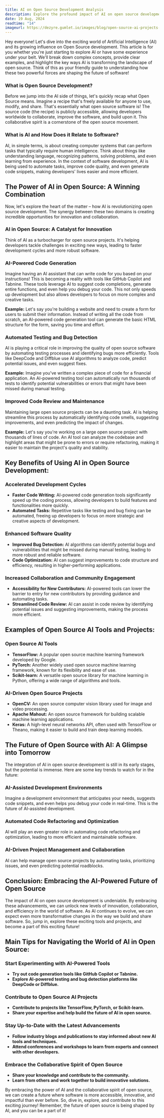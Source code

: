```yaml
---
title: AI on Open Source Development Analysis
description: Explore the profound impact of AI on open source development, from enhancing collaboration to driving innovation, in this comprehensive analysis
date: 19 Aug, 2024
readtime: "14"
imageurl: https://dezyre.gumlet.io/images/blog/open-source-ai-projects-for-beginners-github/ai_open_source_projects.webp?w=376&dpr=2.6
---
```


Hey everyone!  Let's dive into the exciting world of Artificial Intelligence (AI) and its growing influence on Open Source development.  This article is for you whether you're just starting to explore AI or have some experience under your belt. We'll break down complex concepts, provide clear examples, and highlight the key ways AI is transforming the landscape of open source. Think of this as your friendly guide to understanding how these two powerful forces are shaping the future of software!

###  What is Open Source Development?

Before we jump into the AI side of things, let's quickly recap what Open Source means.  Imagine a recipe that's freely available for anyone to use, modify, and share.  That's essentially what open source software is! The source code (the recipe) is publicly accessible, allowing developers worldwide to collaborate, improve the software, and build upon it. This collaborative spirit is a cornerstone of the open source movement.

### What is AI and How Does it Relate to Software?

AI, in simple terms, is about creating computer systems that can perform tasks that typically require human intelligence. Think about things like understanding language, recognizing patterns, solving problems, and even learning from experience.  In the context of software development, AI is being used to automate tasks, improve code quality, and even generate code snippets, making developers' lives easier and more efficient.

##  The Power of AI in Open Source: A Winning Combination

Now, let's explore the heart of the matter – how AI is revolutionizing open source development.  The synergy between these two domains is creating incredible opportunities for innovation and collaboration.

### AI in Open Source:  A Catalyst for Innovation

Think of AI as a turbocharger for open source projects.  It's helping developers tackle challenges in exciting new ways, leading to faster development cycles and more robust software.

### AI-Powered Code Generation

Imagine having an AI assistant that can write code for you based on your instructions!  This is becoming a reality with tools like GitHub Copilot and Tabnine.  These tools leverage AI to suggest code completions, generate entire functions, and even help you debug your code.  This not only speeds up development but also allows developers to focus on more complex and creative tasks.

**Example:**  Let's say you're building a website and need to create a form for users to submit their information.  Instead of writing all the code from scratch, an AI-powered code generation tool can generate the basic HTML structure for the form, saving you time and effort.

### Automated Testing and Bug Detection

AI is playing a critical role in improving the quality of open source software by automating testing processes and identifying bugs more efficiently.  Tools like DeepCode and Diffblue use AI algorithms to analyze code, predict potential issues, and even suggest fixes.

**Example:**  Imagine you've written a complex piece of code for a financial application.  An AI-powered testing tool can automatically run thousands of tests to identify potential vulnerabilities or errors that might have been missed during manual testing.

### Improved Code Review and Maintenance

Maintaining large open source projects can be a daunting task.  AI is helping streamline this process by automatically identifying code smells, suggesting improvements, and even predicting the impact of changes.

**Example:**  Let's say you're working on a large open source project with thousands of lines of code.  An AI tool can analyze the codebase and highlight areas that might be prone to errors or require refactoring, making it easier to maintain the project's quality and stability.


##  Key Benefits of Using AI in Open Source Development:

### Accelerated Development Cycles

* **Faster Code Writing:** AI-powered code generation tools significantly speed up the coding process, allowing developers to build features and functionalities more quickly.
* **Automated Tasks:**  Repetitive tasks like testing and bug fixing can be automated, freeing up developers to focus on more strategic and creative aspects of development.

### Enhanced Software Quality

* **Improved Bug Detection:** AI algorithms can identify potential bugs and vulnerabilities that might be missed during manual testing, leading to more robust and reliable software.
* **Code Optimization:** AI can suggest improvements to code structure and efficiency, resulting in higher-performing applications.

### Increased Collaboration and Community Engagement

* **Accessibility for New Contributors:** AI-powered tools can lower the barrier to entry for new contributors by providing guidance and automating tasks.
* **Streamlined Code Review:** AI can assist in code review by identifying potential issues and suggesting improvements, making the process more efficient.

##  Examples of Open Source AI Tools and Projects:

### Open Source AI Tools

* **TensorFlow:**  A popular open source machine learning framework developed by Google.
* **PyTorch:**  Another widely used open source machine learning framework, known for its flexibility and ease of use.
* **Scikit-learn:**  A versatile open source library for machine learning in Python, offering a wide range of algorithms and tools.

### AI-Driven Open Source Projects

* **OpenCV:**  An open source computer vision library used for image and video processing.
* **Apache Mahout:**  An open source framework for building scalable machine learning applications.
* **Keras:**  A high-level neural networks API, often used with TensorFlow or Theano, making it easier to build and train deep learning models.

##  The Future of Open Source with AI: A Glimpse into Tomorrow

The integration of AI in open source development is still in its early stages, but the potential is immense.  Here are some key trends to watch for in the future:

### AI-Assisted Development Environments

Imagine a development environment that anticipates your needs, suggests code snippets, and even helps you debug your code in real-time. This is the future of AI-assisted development.

### Automated Code Refactoring and Optimization

AI will play an even greater role in automating code refactoring and optimization, leading to more efficient and maintainable software.

### AI-Driven Project Management and Collaboration

AI can help manage open source projects by automating tasks, prioritizing issues, and even predicting potential roadblocks.

##  Conclusion:  Embracing the AI-Powered Future of Open Source

The impact of AI on open source development is undeniable.  By embracing these advancements, we can unlock new levels of innovation, collaboration, and efficiency in the world of software.  As AI continues to evolve, we can expect even more transformative changes in the way we build and share software.  So, jump in, explore these exciting tools and projects, and become a part of this exciting future!

##  Main Tips for Navigating the World of AI in Open Source:

### Start Experimenting with AI-Powered Tools

* **Try out code generation tools like GitHub Copilot or Tabnine.**
* **Explore AI-powered testing and bug detection platforms like DeepCode or Diffblue.**

### Contribute to Open Source AI Projects

* **Contribute to projects like TensorFlow, PyTorch, or Scikit-learn.**
* **Share your expertise and help build the future of AI in open source.**

### Stay Up-to-Date with the Latest Advancements

* **Follow industry blogs and publications to stay informed about new AI tools and techniques.**
* **Attend conferences and workshops to learn from experts and connect with other developers.**

### Embrace the Collaborative Spirit of Open Source

* **Share your knowledge and contribute to the community.**
* **Learn from others and work together to build innovative solutions.**


By embracing the power of AI and the collaborative spirit of open source, we can create a future where software is more accessible, innovative, and impactful than ever before.  So, dive in, explore, and contribute to this exciting journey! Remember, the future of open source is being shaped by AI, and you can be a part of it!